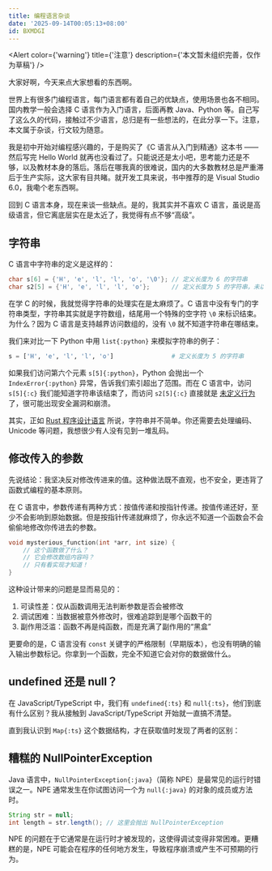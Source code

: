 ```yaml
---
title: 编程语言杂谈
date: '2025-09-14T00:05:13+08:00'
id: BXMDGI
---
```


<Alert
  color={'warning'}
  title={'注意'}
  description={'本文暂未组织完善，仅作为草稿'}
/>

大家好啊，今天来点大家想看的东西啊。

世界上有很多门编程语言，每门语言都有着自己的优缺点，使用场景也各不相同。国内教学一般会选择 C 语言作为入门语言，后面再教 Java、Python 等。自己写了这么久的代码，接触过不少语言，总归是有一些想法的，在此分享一下。注意，本文属于杂谈，行文较为随意。

我是初中开始对编程感兴趣的，于是购买了《C 语言从入门到精通》这本书 —— 然后写完 Hello World 就再也没看过了。只能说还是太小吧，思考能力还是不够，以及教材本身的落后。落后在哪我真的很难说，国内的大多数教材总是严重滞后于生产实际，这大家有目共睹。就开发工具来说，书中推荐的是 Visual Studio 6.0，我嘞个老东西啊。

回到 C 语言本身，现在来谈一些缺点。是的，我其实并不喜欢 C 语言，虽说是高级语言，但它离底层实在是太近了，我觉得有点不够“高级”。

## 字符串

C 语言中字符串的定义是这样的：

```c
char s[6] = {'H', 'e', 'l', 'l', 'o', '\0'}; // 定义长度为 6 的字符串
char s2[5] = {'H', 'e', 'l', 'l', 'o'};      // 定义长度为 5 的字符串，未以 '\0' 结尾
```

在学 C 的时候，我就觉得字符串的处理实在是太麻烦了。C 语言中没有专门的字符串类型，字符串其实就是字符数组，结尾用一个特殊的空字符 `\0` 来标识结束。为什么？因为 C 语言是支持越界访问数组的，没有 `\0` 就不知道字符串在哪结束。

我们来对比一下 Python 中用 `list{:python}` 来模拟字符串的例子：

```python
s = ['H', 'e', 'l', 'l', 'o']                # 定义长度为 5 的字符串
```

如果我们访问第六个元素 `s[5]{:python}`，Python 会抛出一个 `IndexError{:python}` 异常，告诉我们索引超出了范围。而在 C 语言中，访问 `s[5]{:c}` 我们能知道字符串该结束了，而访问 `s2[5]{:c}` 直接就是 [未定义行为](https://en.wikipedia.org/wiki/Undefined_behavior) 了，很可能出现安全漏洞和崩溃。

其实，正如 [Rust 程序设计语言](https://doc.rust-lang.org/stable/book/ch08-02-strings.html#strings-are-not-so-simple) 所说，字符串并不简单。你还需要去处理编码、Unicode 等问题，我想很少有人没有见到一堆乱码。

## 修改传入的参数

先说结论：我坚决反对修改传进来的值。这种做法既不直观，也不安全，更违背了函数式编程的基本原则。

在 C 语言中，参数传递有两种方式：按值传递和按指针传递。按值传递还好，至少不会影响到原始数据。但是按指针传递就麻烦了，你永远不知道一个函数会不会偷偷地修改你传进去的参数。

```c
void mysterious_function(int *arr, int size) {
    // 这个函数做了什么？
    // 它会修改数组内容吗？
    // 只有看实现才知道！
}
```

这种设计带来的问题是显而易见的：

1. 可读性差：仅从函数调用无法判断参数是否会被修改
2. 调试困难：当数据被意外修改时，很难追踪到是哪个函数干的
3. 副作用泛滥：函数不再是纯函数，而是充满了副作用的“黑盒”

更要命的是，C 语言没有 `const` 关键字的严格限制（早期版本），也没有明确的输入输出参数标记。你拿到一个函数，完全不知道它会对你的数据做什么。

## undefined 还是 null？

在 JavaScript/TypeScript 中，我们有 `undefined{:ts}` 和 `null{:ts}`，他们到底有什么区别？我从接触到 JavaScript/TypeScript 开始就一直搞不清楚。

直到我认识到 `Map{:ts}` 这个数据结构，才在获取值时发现了两者的区别：

## 糟糕的 NullPointerException

Java 语言中，`NullPointerException{:java}`（简称 NPE）是最常见的运行时错误之一。NPE 通常发生在你试图访问一个为 `null{:java}` 的对象的成员或方法时。

```java
String str = null;
int length = str.length(); // 这里会抛出 NullPointerException
```

NPE 的问题在于它通常是在运行时才被发现的，这使得调试变得非常困难。更糟糕的是，NPE 可能会在程序的任何地方发生，导致程序崩溃或产生不可预期的行为。

